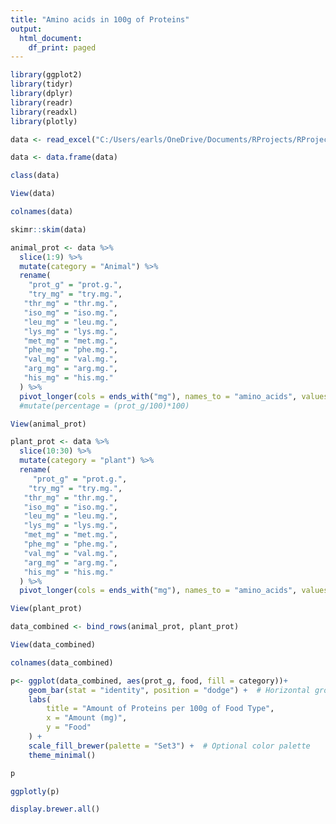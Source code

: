 ```yaml
---
title: "Amino acids in 100g of Proteins"
output:
  html_document:
    df_print: paged
---
```


```r
library(ggplot2)
library(tidyr)
library(dplyr)
library(readr)
library(readxl)
library(plotly)
```

```r
data <- read_excel("C:/Users/earls/OneDrive/Documents/RProjects/RProjects/MyProjects/Diet and Health/Amino acids/Data/Safe levels of protein intake.xlsx", sheet=3)

data <- data.frame(data)
```

```r
class(data)
```

```r
View(data)
```

```r
colnames(data)
```

```r
skimr::skim(data)
```

```r
animal_prot <- data %>% 
  slice(1:9) %>%
  mutate(category = "Animal") %>%
  rename(
    "prot_g" = "prot.g.",
    "try_mg" = "try.mg.",
   "thr_mg" = "thr.mg.",
   "iso_mg" = "iso.mg.",
   "leu_mg" = "leu.mg.",
   "lys_mg" = "lys.mg.",
   "met_mg" = "met.mg.",
   "phe_mg" = "phe.mg.",
   "val_mg" = "val.mg.",
   "arg_mg" = "arg.mg.",
   "his_mg" = "his.mg."
  ) %>%
  pivot_longer(cols = ends_with("mg"), names_to = "amino_acids", values_to = "amount_mg") #%>% 
  #mutate(percentage = (prot_g/100)*100)
```

```r
View(animal_prot)
```

```r
plant_prot <- data %>% 
  slice(10:30) %>% 
  mutate(category = "plant") %>% 
  rename(
     "prot_g" = "prot.g.",
    "try_mg" = "try.mg.",
   "thr_mg" = "thr.mg.",
   "iso_mg" = "iso.mg.",
   "leu_mg" = "leu.mg.",
   "lys_mg" = "lys.mg.",
   "met_mg" = "met.mg.",
   "phe_mg" = "phe.mg.",
   "val_mg" = "val.mg.",
   "arg_mg" = "arg.mg.",
   "his_mg" = "his.mg."
  ) %>%
  pivot_longer(cols = ends_with("mg"), names_to = "amino_acids", values_to = "amount_mg")
```

```r
View(plant_prot)
```

```r
data_combined <- bind_rows(animal_prot, plant_prot)
```

```r
View(data_combined)
```

```r
colnames(data_combined)
```

```r
p<- ggplot(data_combined, aes(prot_g, food, fill = category))+
    geom_bar(stat = "identity", position = "dodge") +  # Horizontal grouped bars
    labs(
        title = "Amount of Proteins per 100g of Food Type",
        x = "Amount (mg)",
        y = "Food"
    ) +
    scale_fill_brewer(palette = "Set3") +  # Optional color palette
    theme_minimal()
```

```r
p
```

```r
ggplotly(p)
```

```r
display.brewer.all()
```